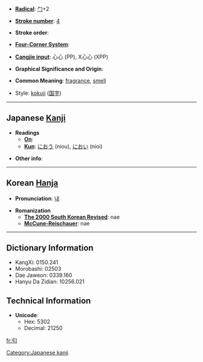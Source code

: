 * '''[[Wiktionary:Chinese radical index| Radical]]''': [[Wiktionary:Chinese radical index 勹|勹]]+2

* '''[[Wiktionary:Chinese total strokes index|Stroke number]]''': [[Wiktionary:Chinese total strokes index 4|4]]

* '''Stroke order''': 

* '''[[Wiktionary:Chinese four corner index|Four-Corner System]]''': 

* '''[[Wiktionary:Chinese Cangjie index|Cangjie input]]''': 心心 (PP), X心心 (XPP)

* '''Graphical Significance and Origin''': 

* '''Common Meaning''': [[fragrance]], [[smell]]

* Style: [[kokuji]] ([[国字]])

----

== Japanese [[Kanji]] ==

* '''Readings'''
** '''[[On]]''': 
** '''[[Kun]]''': [[におう]] (niou), [[におい]] (nioi)

* '''Other info''':  

----

== Korean [[Hanja]] ==

* '''Pronunciation''': [[내]]

* '''Romanization'''
** '''[[The 2000 South Korean Revised Romanization|The 2000 South Korean Revised]]''': nae
** '''[[McCune-Reischauer]]''': nae

----

== Dictionary Information ==

* KangXi: 0150.241
* Morobashi: 02503
* Dae Jaweon: 0339.160
* Hanyu Da Zidian: 10256.021

== Technical Information ==

* '''Unicode''':
** Hex: 5302
** Decimal: 21250

[[Category:Japanese kanji]]

[[fr:匂]]